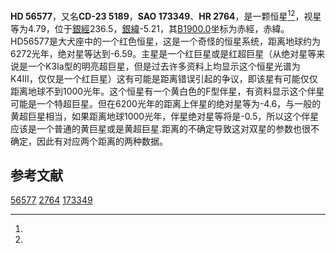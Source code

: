 {{Starbox begin
| name = HD 56577
}}
{{Starbox observe
| epoch = [[J2000.0|J2000.0]]
| constell = {{星座名待查}}<ref name=SIMBAD>{{cite web
 | url=http://simbad.u-strasbg.fr/simbad/sim-id?Ident=HR+2764
 | title=Pulsating variable Star
 | publisher=Centre de Données astronomiques de Strasbourg
 | work=SIMBAD
 | accessdate=2012-07-13
 | archive-date=2016-03-18
 | archive-url=https://web.archive.org/web/20160318231827/http://simbad.u-strasbg.fr/simbad/sim-id?Ident=HR+2764
 | dead-url=no
 }}</ref><ref name=DATA>{{cite web
 | url=http://vizier.u-strasbg.fr/viz-bin/VizieR-5?-out.add=.&-source=5050&-corr=PK=HR&-out.max=9999&HR=2764
 | title=VizieR Detailed Page
 | accessdate=2012-07-13
 | archive-date=2016-03-04
 | archive-url=https://web.archive.org/web/20160304233817/http://vizier.u-strasbg.fr/viz-bin/VizieR-5?-out.add=.&-source=5050&-corr=PK=HR&-out.max=9999&HR=2764
 | dead-url=no
 }}</ref>
| 星官 = 
| ra = {{RA|7|16|36.8}}<ref name=SIMBAD /><ref name=DATA />
| dec = {{DEC|-23|18|56}}<ref name=SIMBAD /><ref name=DATA />
| appmag_v = 4.79(4.84+6.80)<ref name=SIMBAD /><ref name=DATA />
}}
{{Starbox character
| class = K3I(K4III)+F5-8 <ref name=SIMBAD /><ref name=DATA />
| b-v = 1.71<ref name=SIMBAD /><ref name=DATA />
| u-b = 1.87<ref name=SIMBAD /><ref name=DATA />
| r-i = 0.96<ref name=SIMBAD /><ref name=DATA />
| variable = 
}}
{{Starbox astrometry
| radial_v = 1.87
| prop_mo_ra = 28
| parallax = 0.52
| p_error = 
}}
{{Starbox detail
| source                 =   
| mass                   =5+2.5 or 21+10
| radius                 =110+8 or 780+66 
| luminosity             =2500+100 or 150,000+7，000 
| gravity                = 
| temperature            = 4150+6500
| metal                  = 
| metal_fe               = 
| rotation               = 
| rotational_velocity    = 
| age_myr                = ？
}}
{{Starbox catalog
| names =CD-23 5189，[[SAO星表|SAO]] 173349，[[HD星表|HD]] 56577，[[HR星表|HR]] 2764}}
{{Starbox reference |Simbad=HR+2764}}
{{Starbox end}}

'''HD 56577'''，又名'''CD-23 5189'''，'''SAO 173349'''、'''HR 2764'''，是一颗恒星<ref name=SIMBAD /><ref name=DATA />，视星等为4.79，位于[[銀道座標系|銀經]]236.5，[[銀道座標系|銀緯]]-5.21，其[[B1900.0|B1900.0]]坐标为赤經{{RA|7|12|23.8}}，赤緯{{DEC|-23|-5.21|16}}。HD56577是大犬座中的一个红色恒星，这是一个奇怪的恒星系统，距离地球约为6272光年，绝对星等达到-6.59。主星是一个红巨星或是红超巨星（从绝对星等来说是一个K3Ia型的明亮超巨星，但是过去许多资料上均显示这个恒星光谱为K4III，仅仅是一个红巨星）这有可能是距离错误引起的争议，即该星有可能仅仅距离地球不到1000光年。这个恒星有一个黄白色的F型伴星，有资料显示这个伴星可能是一个特超巨星。但在6200光年的距离上伴星的绝对星等为-4.6，与一般的黄超巨星相当，如果距离地球1000光年，伴星绝对星等将是-0.5，所以这个伴星应该是一个普通的黄巨星或是黄超巨星.距离的不确定导致这对双星的参数也很不确定，因此有对应两个距离的两种数据。

== 参考文献 ==
{{reflist}}


[[Category:HD和HDE天體|56577]]
[[Category:HR天體|2764]]
[[Category:SAO天體|173349]]
